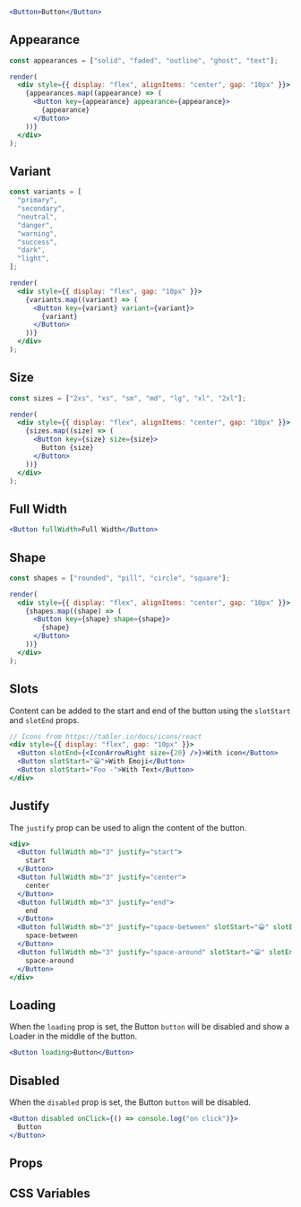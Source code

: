 ```jsx live
<Button>Button</Button>
```


## Appearance

```jsx live noInline
const appearances = ["solid", "faded", "outline", "ghost", "text"];

render(
  <div style={{ display: "flex", alignItems: "center", gap: "10px" }}>
    {appearances.map((appearance) => (
      <Button key={appearance} appearance={appearance}>
        {appearance}
      </Button>
    ))}
  </div>
);
```

## Variant

```jsx live noInline
const variants = [
  "primary",
  "secondary",
  "neutral",
  "danger",
  "warning",
  "success",
  "dark",
  "light",
];

render(
  <div style={{ display: "flex", gap: "10px" }}>
    {variants.map((variant) => (
      <Button key={variant} variant={variant}>
        {variant}
      </Button>
    ))}
  </div>
);
```

## Size

```jsx live noInline
const sizes = ["2xs", "xs", "sm", "md", "lg", "xl", "2xl"];

render(
  <div style={{ display: "flex", alignItems: "center", gap: "10px" }}>
    {sizes.map((size) => (
      <Button key={size} size={size}>
        Button {size}
      </Button>
    ))}
  </div>
);
```

## Full Width

```jsx live
<Button fullWidth>Full Width</Button>
```

## Shape

```jsx live noInline
const shapes = ["rounded", "pill", "circle", "square"];

render(
  <div style={{ display: "flex", alignItems: "center", gap: "10px" }}>
    {shapes.map((shape) => (
      <Button key={shape} shape={shape}>
        {shape}
      </Button>
    ))}
  </div>
);
```

## Slots

Content can be added to the start and end of the button using the `slotStart` and `slotEnd` props.

```jsx live
// Icons from https://tabler.io/docs/icons/react
<div style={{ display: "flex", gap: "10px" }}>
  <Button slotEnd={<IconArrowRight size={20} />}>With icon</Button>
  <Button slotStart="😀">With Emoji</Button>
  <Button slotStart="Foo -">With Text</Button>
</div>
```

## Justify

The `justify` prop can be used to align the content of the button.

```jsx live
<div>
  <Button fullWidth mb="3" justify="start">
    start
  </Button>
  <Button fullWidth mb="3" justify="center">
    center
  </Button>
  <Button fullWidth mb="3" justify="end">
    end
  </Button>
  <Button fullWidth mb="3" justify="space-between" slotStart="😀" slotEnd="😠">
    space-between
  </Button>
  <Button fullWidth mb="3" justify="space-around" slotStart="😀" slotEnd="😠">
    space-around
  </Button>
</div>
```

## Loading

When the `loading` prop is set, the Button `button` will be disabled and show a Loader in the middle of the button.

```jsx live
<Button loading>Button</Button>
```

## Disabled

When the `disabled` prop is set, the Button `button` will be disabled.

```jsx live
<Button disabled onClick={() => console.log("on click")}>
  Button
</Button>
```

## Props

<PropsTable name="Button" />

## CSS Variables

<CSSVars />
